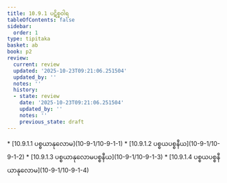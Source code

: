 ```yaml
---
title: 10.9.1 ပဋိစ္စဝါရ
tableOfContents: false
sidebar:
  order: 1
type: tipitaka
basket: ab
book: p2
review:
  current: review
  updated: '2025-10-23T09:21:06.251504'
  updated_by: ''
  notes: ''
  history:
  - state: review
    date: '2025-10-23T09:21:06.251504'
    updated_by: ''
    notes: ''
    previous_state: draft
---
```



<ReviewStatus review={frontmatter.review} showDetails={true} />

<HypothesisAnnotation frontmatter={frontmatter} />

<DynamicBreadcrumb />



<TableOfContents book="p2" section="10.9.1">
* [10.9.1.1 ပစ္စယာနုလောမ](10-9-1/10-9-1-1)
* [10.9.1.2 ပစ္စယပစ္စနီယ](10-9-1/10-9-1-2)
* [10.9.1.3 ပစ္စယာနုလောမပစ္စနီယ](10-9-1/10-9-1-3)
* [10.9.1.4 ပစ္စယပစ္စနီယာနုလောမ](10-9-1/10-9-1-4)
</TableOfContents>